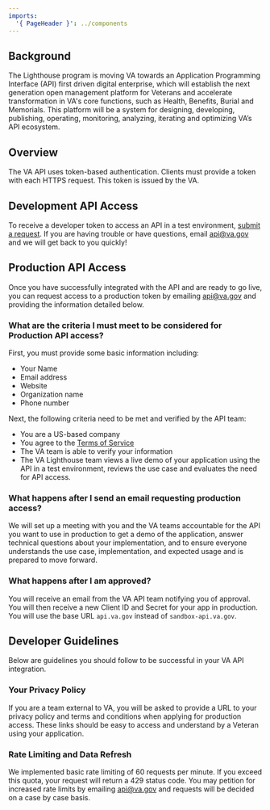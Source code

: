 ```yaml
---
imports:
  '{ PageHeader }': ../components
---
```


<PageHeader header="Path to Production for API Clients" />

## Background
The Lighthouse program is moving VA towards an Application Programming Interface (API) first driven digital enterprise, which will establish the next generation open management platform for Veterans and accelerate transformation in VA's core functions, such as Health, Benefits, Burial and Memorials. This platform will be a system for designing, developing, publishing, operating, monitoring, analyzing, iterating and optimizing VA’s API ecosystem. 

## Overview 

The VA API uses token-based authentication. Clients must provide a token with each HTTPS request. This token is issued by the VA. 

## Development API Access
To receive a developer token to access an API in a test environment, [submit a request](/apply).  If you are having trouble or have questions, email [api@va.gov](mailto:api@va.gov) and we will get back to you quickly!

## Production API Access
Once you have successfully integrated with the API and are ready to go live, you can request access to a production token by emailing [api@va.gov](mailto:api@va.gov) and providing the information detailed below. 

### What are the criteria I must meet to be considered for Production API access?
First, you must provide some basic information including:
- Your Name
- Email address
- Website
- Organization name
- Phone number

Next, the following criteria need to be met and verified by the API team: 

- You are a US-based company
- You agree to the [Terms of Service](/terms-of-service)
- The VA team is able to verify your information 
- The VA Lighthouse team views a live demo of your application using the API in a test environment, reviews the use case and evaluates the need for API access.

### What happens after I send an email requesting production access?
We will set up a meeting with you and the VA teams accountable for the API you want to use in production to get a demo of the application, answer technical questions about your implementation, and to ensure everyone understands the use case, implementation, and expected usage and is prepared to move forward. 

### What happens after I am approved?
You will receive an email from the VA API team notifying you of approval. You will then receive a new Client ID and Secret for your app in production. You will use the base URL `api.va.gov` instead of `sandbox-api.va.gov`.

## Developer Guidelines
Below are guidelines you should follow to be successful in your VA API integration.

### Your Privacy Policy
If you are a team external to VA, you will be asked to provide a URL to your privacy policy and terms and conditions when applying for production access. These links should be easy to access and understand by a Veteran using your application. 

### Rate Limiting and Data Refresh
We implemented basic rate limiting of 60 requests per minute. If you exceed this quota, your request will return a 429 status code.  You may petition for increased rate limits by emailing [api@va.gov](mailto:api@va.gov) and requests will be decided on a case by case basis. 
